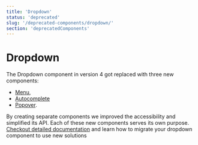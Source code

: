 ```yaml
---
title: 'Dropdown'
status: 'deprecated'
slug: '/deprecated-components/dropdown/'
section: 'deprecatedComponents'
---
```


# Dropdown

The Dropdown component in version 4 got replaced with three new components:

- [Menu](https://github.com/contentful/forma-36/blob/main/packages/components/menu/README.mdx),
- [Autocomplete](https://github.com/contentful/forma-36/blob/main/packages/components/autocomplete/README.mdx)
- [Popover](https://github.com/contentful/forma-36/blob/main/packages/components/popover/README.mdx).

By creating separate components we improved the accessibility and simplified its API. Each of these new components serves its own purpose.
[Checkout detailed documentation](https://github.com/contentful/forma-36/blob/main/MIGRATION.md#dropdown) and learn how to migrate your dropdown component to use new solutions
